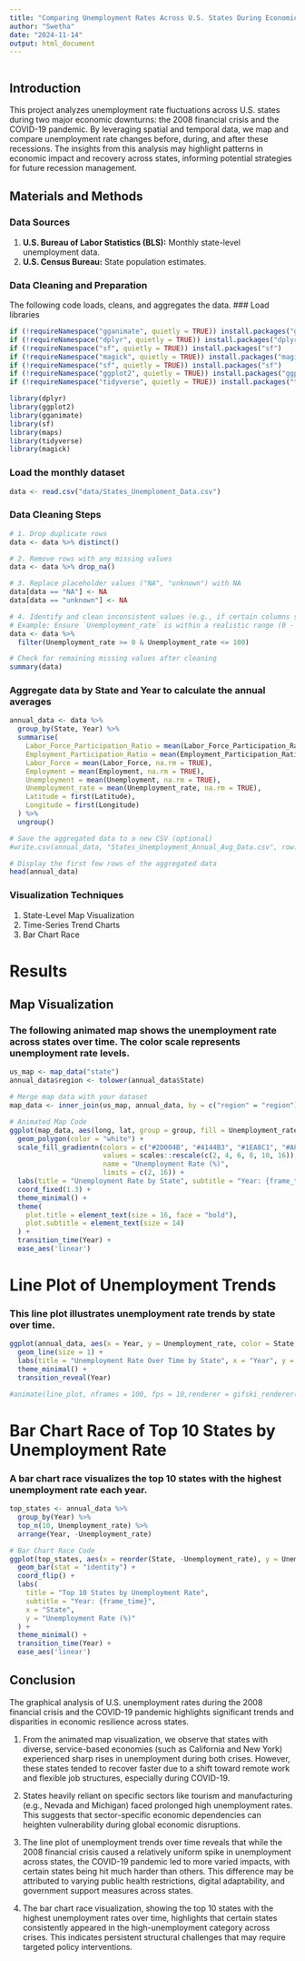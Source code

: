 ```yaml
---
title: "Comparing Unemployment Rates Across U.S. States During Economic Recessions"
author: "Swetha"
date: "2024-11-14"
output: html_document
---
```


```r

```


## Introduction
This project analyzes unemployment rate fluctuations across U.S. states during two major economic downturns: the 2008 financial crisis and the COVID-19 pandemic. By leveraging spatial and temporal data, we map and compare unemployment rate changes before, during, and after these recessions. The insights from this analysis may highlight patterns in economic impact and recovery across states, informing potential strategies for future recession management.

## Materials and Methods

### Data Sources
1. **U.S. Bureau of Labor Statistics (BLS):** Monthly state-level unemployment data.
2. **U.S. Census Bureau:** State population estimates.

### Data Cleaning and Preparation
The following code loads, cleans, and aggregates the data.
### Load libraries
```r
if (!requireNamespace("gganimate", quietly = TRUE)) install.packages("gganimate")
if (!requireNamespace("dplyr", quietly = TRUE)) install.packages("dplyr")
if (!requireNamespace("sf", quietly = TRUE)) install.packages("sf")
if (!requireNamespace("magick", quietly = TRUE)) install.packages("magick")
if (!requireNamespace("sf", quietly = TRUE)) install.packages("sf")
if (!requireNamespace("ggplot2", quietly = TRUE)) install.packages("ggplot2")
if (!requireNamespace("tidyverse", quietly = TRUE)) install.packages("tidyverse")

library(dplyr)
library(ggplot2)
library(gganimate)
library(sf)
library(maps)
library(tidyverse)
library(magick)
```

### Load the monthly dataset 
```r
data <- read.csv("data/States_Unemploment_Data.csv")
```

### Data Cleaning Steps
```r
# 1. Drop duplicate rows
data <- data %>% distinct()

# 2. Remove rows with any missing values
data <- data %>% drop_na()

# 3. Replace placeholder values ("NA", "unknown") with NA
data[data == "NA"] <- NA
data[data == "unknown"] <- NA

# 4. Identify and clean inconsistent values (e.g., if certain columns should only contain specific ranges or categories)
# Example: Ensure `Unemployment_rate` is within a realistic range (0 - 100)
data <- data %>%
  filter(Unemployment_rate >= 0 & Unemployment_rate <= 100)

# Check for remaining missing values after cleaning
summary(data)
```

### Aggregate data by State and Year to calculate the annual averages
```r
annual_data <- data %>%
  group_by(State, Year) %>%
  summarise(
    Labor_Force_Participation_Ratio = mean(Labor_Force_Participation_Ratio, na.rm = TRUE),
    Employment_Participation_Ratio = mean(Employment_Participation_Ratio, na.rm = TRUE),
    Labor_Force = mean(Labor_Force, na.rm = TRUE),
    Employment = mean(Employment, na.rm = TRUE),
    Unemployment = mean(Unemployment, na.rm = TRUE),
    Unemployment_rate = mean(Unemployment_rate, na.rm = TRUE),
    Latitude = first(Latitude),
    Longitude = first(Longitude)
  ) %>%
  ungroup()

# Save the aggregated data to a new CSV (optional)
#write.csv(annual_data, "States_Unemployment_Annual_Avg_Data.csv", row.names = FALSE)

# Display the first few rows of the aggregated data
head(annual_data)
```
### Visualization Techniques
1. State-Level Map Visualization
2. Time-Series Trend Charts
3. Bar Chart Race


# Results
## Map Visualization
### The following animated map shows the unemployment rate across states over time. The color scale represents unemployment rate levels.
```r
us_map <- map_data("state")
annual_data$region <- tolower(annual_data$State)

# Merge map data with your dataset
map_data <- inner_join(us_map, annual_data, by = c("region" = "region"))

# Animated Map Code
ggplot(map_data, aes(long, lat, group = group, fill = Unemployment_rate)) +
  geom_polygon(color = "white") +
  scale_fill_gradientn(colors = c("#2D004B", "#4144B3", "#1EA8C1", "#A8E200", "#FFDD00", "#FF6600"),
                       values = scales::rescale(c(2, 4, 6, 8, 10, 16)),
                       name = "Unemployment Rate (%)",
                       limits = c(2, 16)) +
  labs(title = "Unemployment Rate by State", subtitle = "Year: {frame_time}") +
  coord_fixed(1.3) +
  theme_minimal() +
  theme(
    plot.title = element_text(size = 16, face = "bold"),
    plot.subtitle = element_text(size = 14)
  ) +
  transition_time(Year) +
  ease_aes('linear')

```

# Line Plot of Unemployment Trends
### This line plot illustrates unemployment rate trends by state over time.
```r
ggplot(annual_data, aes(x = Year, y = Unemployment_rate, color = State, group = State)) +
  geom_line(size = 1) +
  labs(title = "Unemployment Rate Over Time by State", x = "Year", y = "Unemployment Rate (%)") +
  theme_minimal() +
  transition_reveal(Year)

#animate(line_plot, nframes = 100, fps = 10,renderer = gifski_renderer())
```

# Bar Chart Race of Top 10 States by Unemployment Rate
### A bar chart race visualizes the top 10 states with the highest unemployment rate each year.
```r
top_states <- annual_data %>%
  group_by(Year) %>%
  top_n(10, Unemployment_rate) %>%
  arrange(Year, -Unemployment_rate)

# Bar Chart Race Code
ggplot(top_states, aes(x = reorder(State, -Unemployment_rate), y = Unemployment_rate, fill = State)) +
  geom_bar(stat = "identity") +
  coord_flip() +
  labs(
    title = "Top 10 States by Unemployment Rate",
    subtitle = "Year: {frame_time}",
    x = "State",
    y = "Unemployment Rate (%)"
  ) +
  theme_minimal() +
  transition_time(Year) +
  ease_aes('linear')


```

## Conclusion
The graphical analysis of U.S. unemployment rates during the 2008 financial crisis and the COVID-19 pandemic highlights significant trends and disparities in economic resilience across states.

1. From the animated map visualization, we observe that states with diverse, service-based economies (such as California and New York) experienced sharp rises in unemployment during both crises. However, these states tended to recover faster due to a shift toward remote work and flexible job structures, especially during COVID-19.

2. States heavily reliant on specific sectors like tourism and manufacturing (e.g., Nevada and Michigan) faced prolonged high unemployment rates. This suggests that sector-specific economic dependencies can heighten vulnerability during global economic disruptions.


3. The line plot of unemployment trends over time reveals that while the 2008 financial crisis caused a relatively uniform spike in unemployment across states, the COVID-19 pandemic led to more varied impacts, with certain states being hit much harder than others. This difference may be attributed to varying public health restrictions, digital adaptability, and government support measures across states.

4. The bar chart race visualization, showing the top 10 states with the highest unemployment rates over time, highlights that certain states consistently appeared in the high-unemployment category across crises. This indicates persistent structural challenges that may require targeted policy interventions.
